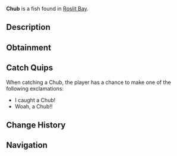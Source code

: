 {{FishInfobox
|image          = Chub.png
|rarity         = Common
|sea            = First Sea
|location       = [[Roslit Bay]]
|sublocation    = Freshwater
|sources        = Common Crate, Fishing Rod
|radar_location = 
|xp             = 40
|weather        = 
|time           = Day
|season         = Spring, Summer
|bait           = Seaweed
|base_weight    = 3
|base_value     = 40
|weight_range   = 2
|base_chance    = 100
|base_resil     = 80
}}
'''Chub''' is a {{Rarity|Common}} fish found in [[Roslit Bay]].

== Description ==
{{Description|The Chub is a hardy and adaptable freshwater fish, typically found in Roslit Pond. The Chub is an easy catch for novice anglers and is thankfully a common catch.|Bestiary Entry}}

== Obtainment ==
{{Description|commonly caught in Roslit Pond.|Bestiary Hint}}
{{Fish Availability|
Roslit Bay/Freshwater Pond
|top_rods      = 
Krampus's Rod\411133.69\46457.77;
Magma Rod\398201.86\44803.84;
Leviathan's Fang Rod\392898.13\0;
Great Rod of Oscar\382571.43\27903.94;
Free Spirit Rod\371743.09\28260.85;
Plastic Rod\363640.3\39878.95;
Nocturnal Rod\193850.78\180692.3;
Frog Rod\296505.81\76885.22;
Riptide Rod\295223.48\76428.95;
Blazebringer Rod\328601.77\70617.88;
Azure Of Lagoon\360206.75\70170.42;
Astralhook Rod\371002.91\0;
Ethereal Prism Rod\370163.74\0;
No-Life Rod\366433.3\66133.56;
Seraphic Rod\365556.84\32187.13;
Trident Rod\358305.55\22648.94;
Challenger's Rod\354194.48\66827.56;
Rod Of The Forgotten Fang\343535.22\29391.37;
Rod Of The Depths\312671.24\26732.21;
Zeus Rod\309960.6\66598.86;
Verdant Shear Rod\306814.3\55724.13;
Rod Of The Exalted One\306696.68\0;
Depthseeker Rod\281048.53\49753.45;
Volcanic Rod\258444.53\52295.82;
Training Rod\257628.97\28970.35;
Avalanche Rod\256077.75\43623.55;
Steady Rod\129195.82\14813.3
|recommended   = Ethereal Prism Rod
}}

== Catch Quips ==
When catching a Chub, the player has a chance to make one of the following exclamations:
* I caught a Chub!
* Woah, a Chub!!

== Change History ==
{{Change History|{{subst:Current Version}}}}

== Navigation ==
{{Fish Navbox|Roslit Bay}}